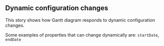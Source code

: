 <Meta title="Features/Dynamic Configuration/Doc" />

## Dynamic configuration changes

This story shows how Gantt diagram responds to dynamic configuration changes. 

Some examples of properties that can change dynamically are: `startDate`, `endDate`
